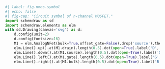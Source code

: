 ```python
#| label: fig-nmos-symbol
#| echo: false
#| fig-cap: "Circuit symbol of n-channel MOSFET."
import schemdraw as sd
import schemdraw.elements as elm
with sd.Drawing(canvas='svg') as d:
    d.config(unit=2)
    d.config(fontsize=16)
    M1 = elm.AnalogNFet(bulk=True,offset_gate=False).drop('source').theta(0).reverse()
    elm.Line().up().at(M1.drain).length(0.5).dot(open=True).label('D', 'right')
    elm.Line().down().at(M1.source).length(0.5).dot(open=True).label('S', 'left')
    elm.Line().left().at(M1.gate).length(0.5).dot(open=True).label('G', 'left')
    elm.Line().right().at(M1.bulk).length(0.5).dot(open=True).label('B', 'right')
```